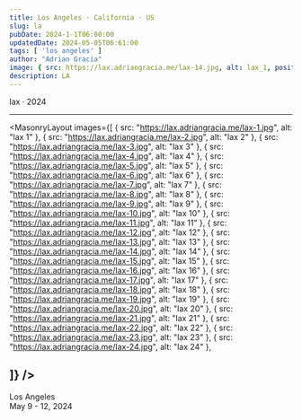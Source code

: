 ```yaml
---
title: Los Angeles · California · US
slug: la
pubDate: 2024-1-1T06:00:00
updatedDate: 2024-05-05T06:61:00
tags: [ 'los angeles' ]
author: "Adrian Gracia"
image: { src: https://lax.adriangracia.me/lax-14.jpg, alt: lax_1, positionx: 20%, positiony: 50% }
description: LA
---
```


lax · 2024

---

<MasonryLayout images={[
    { src: "https://lax.adriangracia.me/lax-1.jpg", alt: "lax 1" },
    { src: "https://lax.adriangracia.me/lax-2.jpg", alt: "lax 2" },
    { src: "https://lax.adriangracia.me/lax-3.jpg", alt: "lax 3" },
    { src: "https://lax.adriangracia.me/lax-4.jpg", alt: "lax 4" },
    { src: "https://lax.adriangracia.me/lax-5.jpg", alt: "lax 5" },
    { src: "https://lax.adriangracia.me/lax-6.jpg", alt: "lax 6" },
    { src: "https://lax.adriangracia.me/lax-7.jpg", alt: "lax 7" },
    { src: "https://lax.adriangracia.me/lax-8.jpg", alt: "lax 8" },
    { src: "https://lax.adriangracia.me/lax-9.jpg", alt: "lax 9" },
    { src: "https://lax.adriangracia.me/lax-10.jpg", alt: "lax 10" },
    { src: "https://lax.adriangracia.me/lax-11.jpg", alt: "lax 11" }, 
    { src: "https://lax.adriangracia.me/lax-12.jpg", alt: "lax 12" }, 
    { src: "https://lax.adriangracia.me/lax-13.jpg", alt: "lax 13" },
    { src: "https://lax.adriangracia.me/lax-14.jpg", alt: "lax 14" },
    { src: "https://lax.adriangracia.me/lax-15.jpg", alt: "lax 15" },
    { src: "https://lax.adriangracia.me/lax-16.jpg", alt: "lax 16" },
    { src: "https://lax.adriangracia.me/lax-17.jpg", alt: "lax 17" },
    { src: "https://lax.adriangracia.me/lax-18.jpg", alt: "lax 18" },
    { src: "https://lax.adriangracia.me/lax-19.jpg", alt: "lax 19" },
    { src: "https://lax.adriangracia.me/lax-20.jpg", alt: "lax 20" },
    { src: "https://lax.adriangracia.me/lax-21.jpg", alt: "lax 21" },
    { src: "https://lax.adriangracia.me/lax-22.jpg", alt: "lax 22" },
    { src: "https://lax.adriangracia.me/lax-23.jpg", alt: "lax 23" },
    { src: "https://lax.adriangracia.me/lax-24.jpg", alt: "lax 24" },

]} />
---


Los Angeles <br/>
May 9 - 12, 2024